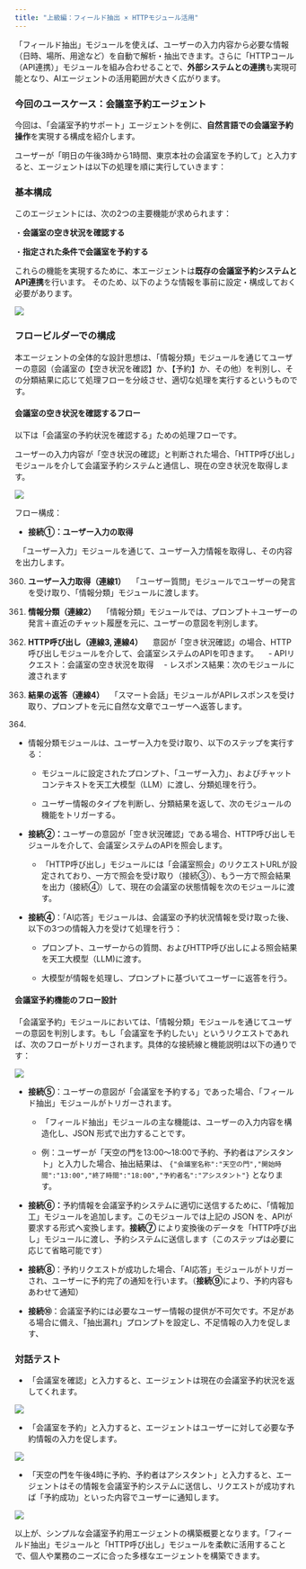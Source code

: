 ```yaml
---
title: "上級編：フィールド抽出 × HTTPモジュール活用"
---
```


「フィールド抽出」モジュールを使えば、ユーザーの入力内容から必要な情報（日時、場所、用途など）を自動で解析・抽出できます。さらに「HTTPコール（API連携）」モジュールを組み合わせることで、**外部システムとの連携**も実現可能となり、AIエージェントの活用範囲が大きく広がります。

### 今回のユースケース：会議室予約エージェント

今回は、「会議室予約サポート」エージェントを例に、**自然言語での会議室予約操作**を実現する構成を紹介します。

ユーザーが「明日の午後3時から1時間、東京本社の会議室を予約して」と入力すると、エージェントは以下の処理を順に実行していきます：

###

### 基本構成

このエージェントには、次の2つの主要機能が求められます：

・**会議室の空き状況を確認する**

・**指定された条件で会議室を予約する**

これらの機能を実現するために、本エージェントは**既存の会議室予約システムとAPI連携**を行います。
&#x20;そのため、以下のような情報を事前に設定・構成しておく必要があります。

![](https://uxkpl4cba3j.feishu.cn/space/api/box/stream/download/asynccode/?code=NDhlYWU4NzZiNzM0Njk5YTcxMjA3OWQyNDhjYjYwNDFfTjREMXBGWU9SMExlWHZROEQ2UDBCdmlXc1BtRlVGSXpfVG9rZW46UVU4OWJUN3d2b0gyUEF4MEpvRWMyN2k4bm1mXzE3NDMwNDQxNzU6MTc0MzA0Nzc3NV9WNA)

###

### フロービルダーでの構成

本エージェントの全体的な設計思想は、「情報分類」モジュールを通じてユーザーの意図（会議室の【空き状況を確認】か、【予約】か、その他）を判別し、その分類結果に応じて処理フローを分岐させ、適切な処理を実行するというものです。

####

#### 会議室の空き状況を確認するフロー

以下は「会議室の予約状況を確認する」ための処理フローです。

&#x20;ユーザーの入力内容が「空き状況の確認」と判断された場合、「HTTP呼び出し」モジュールを介して会議室予約システムと通信し、現在の空き状況を取得します。

![](https://uxkpl4cba3j.feishu.cn/space/api/box/stream/download/asynccode/?code=YTFlYmM5MWRlMDViNjJjM2JkMjY3MTZiMWExMDg2MjlfU3hTTEV1TXRBb2pjcWhrS0FuM0hXUEI5WkY4ZVpGTUpfVG9rZW46VzRDZWJWbFJjb3JUMVN4bndvUWNmQVhZblFjXzE3NDMwNDQxNzU6MTc0MzA0Nzc3NV9WNA)

フロー構成：

* **接続①：ユーザー入力の取得**

　「ユーザー入力」モジュールを通じて、ユーザー入力情報を取得し、その内容を出力します。

360. **ユーザー入力取得（連線1）**
     &#x20;　「ユーザー質問」モジュールでユーザーの発言を受け取り、「情報分類」モジュールに渡します。

361. **情報分類（連線2）**
     &#x20;　「情報分類」モジュールでは、プロンプト＋ユーザーの発言＋直近のチャット履歴を元に、ユーザーの意図を判別します。

362. **HTTP呼び出し（連線3, 連線4）**
     &#x20;　意図が「空き状況確認」の場合、HTTP呼び出しモジュールを介して、会議室システムのAPIを叩きます。 　- APIリクエスト：会議室の空き状況を取得 　- レスポンス結果：次のモジュールに渡されます

363. **結果の返答（連線4）**
     &#x20;　「スマート会話」モジュールがAPIレスポンスを受け取り、プロンプトを元に自然な文章でユーザーへ返答します。

364.

* 情報分類モジュールは、ユーザー入力を受け取り、以下のステップを実行する：

  * モジュールに設定されたプロンプト、「ユーザー入力」、およびチャットコンテキストを天工大模型（LLM）に渡し、分類処理を行う。

  * ユーザー情報のタイプを判断し、分類結果を返して、次のモジュールの機能をトリガーする。

* **接続②：**&#x30E6;ーザーの意図が「空き状況確認」である場合、HTTP呼び出しモジュールを介して、会議室システムのAPIを照会します。

  * 「HTTP呼び出し」モジュールには「会議室照会」のリクエストURLが設定されており、一方で照会を受け取り（接続③）、もう一方で照会結果を出力（接続④）して、現在の会議室の状態情報を次のモジュールに渡す。

* **接続④**：「AI応答」モジュールは、会議室の予約状況情報を受け取った後、以下の3つの情報入力を受けて処理を行う：

  * プロンプト、ユーザーからの質問、およびHTTP呼び出しによる照会結果を天工大模型（LLM)に渡す。

  * 大模型が情報を処理し、プロンプトに基づいてユーザーに返答を行う。



####

#### 会議室予約機能のフロー設計

「会議室予約」モジュールにおいては、「情報分類」モジュールを通じてユーザーの意図を判別します。もし「会議室を予約したい」というリクエストであれば、次のフローがトリガーされます。具体的な接続線と機能説明は以下の通りです：

![](https://uxkpl4cba3j.feishu.cn/space/api/box/stream/download/asynccode/?code=ZDA0YTc2MTk2MmNiZmY5M2NmOTJiNDI1OTNhNDJmYjVfWFNXNXJHMkxlZkNpVFhSdVgzdW5qdWVFWGhmZ21ObjBfVG9rZW46U0dZY2J3TVcyb2Zsblh4YzMyNWMwa2V1bnljXzE3NDMwNDQxNzU6MTc0MzA0Nzc3NV9WNA)

* **接続⑤**：ユーザーの意図が「会議室を予約する」であった場合、「フィールド抽出」モジュールがトリガーされます。

  * 「フィールド抽出」モジュールの主な機能は、ユーザーの入力内容を構造化し、JSON 形式で出力することです。

  * 例：ユーザーが「天空の門を13:00〜18:00で予約、予約者はアシスタント」と入力した場合、抽出結果は、
    `{"会議室名称":"天空の門","開始時間":"13:00","終了時間":"18:00","予約者名":"アシスタント"}` となります。

* **接続⑥：**&#x4E88;約情報を会議室予約システムに適切に送信するために、「情報加工」モジュールを追加します。このモジュールでは上記の JSON を、APIが要求する形式へ変換します。**接続⑦&#x20;**&#x306B;より変換後のデータを「HTTP呼び出し」モジュールに渡し、予約システムに送信します（このステップは必要に応じて省略可能です）

* **接続⑧**：予約リクエストが成功した場合、「AI応答」モジュールがトリガーされ、ユーザーに予約完了の通知を行います。（**接続⑨**により、予約内容もあわせて通知）

* **接続⑩**：会議室予約には必要なユーザー情報の提供が不可欠です。不足がある場合に備え、「抽出漏れ」プロンプトを設定し、不足情報の入力を促します、

###

### 対話テスト

* 「会議室を確認」と入力すると、エージェントは現在の会議室予約状況を返してくれます。

![](https://uxkpl4cba3j.feishu.cn/space/api/box/stream/download/asynccode/?code=ZjA0YmI5MTkzODVmODhmOWMzMWVkNjE5MmEyMDI4Yzdfa25EYmZlQzM4aXBzb3FZdE95bEgzcXpVbmF6azRqNXlfVG9rZW46WWJzUWJzRWJtb0R6NVR4OHQ2NGM0THl3bmZmXzE3NDMwNDQxNzU6MTc0MzA0Nzc3NV9WNA)

* 「会議室を予約」と入力すると、エージェントはユーザーに対して必要な予約情報の入力を促します。

![](https://uxkpl4cba3j.feishu.cn/space/api/box/stream/download/asynccode/?code=NTU4N2JhZTI1YTU2NWM0MGRlMDQ0NTI5N2RiOTA4NGRfcG50ZlA2MnpaaDByazV6WjlITDN5SjZ0UDBQcndlS0pfVG9rZW46TzJnaGJqc1hUb2VtQ1B4ZGwzWWMzUFNEbmRlXzE3NDMwNDQxNzU6MTc0MzA0Nzc3NV9WNA)

* 「天空の門を午後4時に予約、予約者はアシスタント」と入力すると、エージェントはその情報を会議室予約システムに送信し、リクエストが成功すれば「予約成功」といった内容でユーザーに通知します。

![](https://uxkpl4cba3j.feishu.cn/space/api/box/stream/download/asynccode/?code=YTMwNjAxMWZkNTU2NjM1ODQxMjIyODdlMDVjNDIzYzJfSEZMYWxLMXBDenVWRnpoYm1aUVcxZkFVazBpaWhHSWJfVG9rZW46TFE3SGJoTU5Ub0wzR3l4S2ZQWGNhZVdSbjZjXzE3NDMwNDQxNzU6MTc0MzA0Nzc3NV9WNA)

以上が、シンプルな会議室予約用エージェントの構築概要となります。「フィールド抽出」モジュールと「HTTP呼び出し」モジュールを柔軟に活用することで、個人や業務のニーズに合った多様なエージェントを構築できます。
